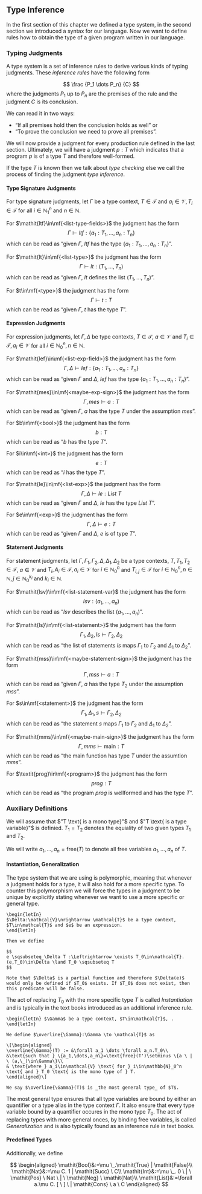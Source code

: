 \setcounter{section}{3}
\setcounter{subsection}{2}

## Type Inference

In the first section of this chapter we defined a type system, in the second section we introduced a syntax for our language. Now we want to define rules how to obtain the type of a given program written in our language.

### Typing Judgments

A type system is a set of inference rules to derive various kinds of typing judgments. These _inference rules_ have the following form

$$
\frac
{P_1 \dots P_n}
{C}
$$
where the judgments $P_1$ up to $P_n$ are the premises of the rule and the judgment $C$ is its conclusion.

We can read it in two ways:

* "If all premises hold then the conclusion holds as well" or
* "To prove the conclusion we need to prove all premises".

We will now provide a judgment for every production rule defined in the last section. Ultimately, we will have a judgment $p:T$ which indicates that a program $p$ is of a type $T$ and therefore well-formed.

If the type $T$ is known then we talk about _type checking_ else we call the process of finding the judgment _type inference_.

#### Type Signature Judgments

For type signature judgments, let $\Gamma$ be a type context, $T\in\mathcal{T}$ and $a_i\in\mathcal{V},T_i\in\mathcal{T}$ for all $i\in\mathbb{N}_1^n$ and $n\in\mathbb{N}$.

For $\mathit{ltf}\in\mf{<list-type-fields>}$ the judgment has the form
$$\Gamma\vdash \mathit{ltf}:\{a_1:T_1,\dots,a_n:T_n\}$$
which can be read as "given $\Gamma$, $ltf$ has the type $\{a_1:T_1,\dots,a_n:T_n\}$".

For $\mathit{lt}\in\mf{<list-type>}$ the judgment has the form
$$\Gamma\vdash \mathit{lt}:(T_1,\dots,T_n)$$
which can be read as "given $\Gamma$, $lt$ defines the list $(T_1,\dots,T_n)$".

For $t\in\mf{<type>}$ the judgment has the form
$$\Gamma\vdash t:T$$
which can be read as "given $\Gamma$, $t$ has the type $T$".

#### Expression Judgments

For expression judgments, let $\Gamma,\Delta$ be type contexts, $T\in\mathcal{T}$, $a\in\mathcal{V}$ and $T_i\in\mathcal{T},a_i\in\mathcal{V}$ for all $i\in\mathbb{N}_0^n,n\in\mathbb{N}$.

For $\mathit{lef}\in\mf{<list-exp-field>}$ the judgment has the form
$$\Gamma,\Delta\vdash \mathit{lef}:\{a_1:T_1,\dots, a_n:T_n\}$$
which can be read as "given $\Gamma$ and $\Delta$, $\mathit{lef}$ has the type $\{a_1:T_1,\dots,a_n:T_n\}$".

For $\mathit{mes}\in\mf{<maybe-exp-sign>}$ the judgment has the form
$$\Gamma,\mathit{mes}\vdash a:T$$
which can be read as "given $\Gamma$, $a$ has the type $T$ under the assumption $\mathit{mes}$".

For $b\in\mf{<bool>}$ the judgment has the form
$$b:T$$
which can be read as "$b$ has the type $T$".

For $i\in\mf{<int>}$ the judgment has the form
$$e:T$$
which can be read as "$i$ has the type $T$".

For $\mathit{le}\in\mf{<list-exp>}$ the judgment has the form
$$\Gamma,\Delta\vdash \mathit{le}:\mathit{List} \ T$$
which can be read as "given $\Gamma$ and $\Delta$, $le$ has the type $\mathit{List} \ T$".

For $e\in\mf{<exp>}$ the judgment has the form
$$\Gamma,\Delta\vdash e:T$$
which can be read as "given $\Gamma$ and $\Delta$, $e$ is of type $T$".

#### Statement Judgments

For statement judgments, let $\Gamma,\Gamma_1,\Gamma_2,\Delta,\Delta_1,\Delta_2$ be a type contexts, $T,T_1,T_2\in\mathcal{T}$, $a\in\mathcal{V}$ and $T_i,A_i\in\mathcal{T},a_i\in\mathcal{V}$ for $i\in\mathbb{N}_0^n$
and $T_{i,j}\in\mathcal{T}$ for $i\in\mathbb{N}_0^n,n\in\mathbb{N},j\in\mathbb{N}_0^{k_i}$ and $k_i\in\mathbb{N}$.

For $\mathit{lsv}\in\mf{<list-statement-var}$ the judgment has the form
$$\mathit{lsv}:(a_1,\dots,a_n)$$
which can be read as "$\mathit{lsv}$ describes the list $(a_1,\dots,a_n)$".

For $\mathit{ls}\in\mf{<list-statement>}$ the judgment has the form
$$\Gamma_1,\Delta_2,\mathit{ls}\vdash \Gamma_2,\Delta_2$$
which can be read as "the list of statements $\mathit{ls}$ maps $\Gamma_1$ to $\Gamma_2$ and $\Delta_1$ to $\Delta_2$".

For $\mathit{mss}\in\mf{<maybe-statement-sign>}$ the judgment has the form
$$\Gamma,\mathit{mss}\vdash a:T$$
which can be read as "given $\Gamma$, $a$ has the type $T_2$ under the assumption $\mathit{mss}$".

For $s\in\mf{<statement>}$ the judgment has the form
$$\Gamma_1,\Delta_1,s\vdash \Gamma_2,\Delta_2$$
which can be read as "the statement $s$ maps $\Gamma_1$ to $\Gamma_2$ and $\Delta_1$ to $\Delta_2$".

For $\mathit{mms}\in\mf{<maybe-main-sign>}$ the judgment has the form
$$\Gamma,\mathit{mms}\vdash \text{main}:T$$
which can be read as "the main function has type $T$ under the assumtion $\mathit{mms}$".

For $\textit{prog}\in\mf{<program>}$ the judgment has the form
$$\textit{prog}:T$$
which can be read as "the program $prog$ is wellformed and has the type $T$".

### Auxiliary Definitions

We will assume that $"T \text{ is a mono type}"$ and $"T \text{ is a type variable}"$ is definied. $T_1 = T_2$ denotes the equiality of two given types $T_1$ and $T_2$.

We will write ${a_1,\dots,a_n}=\text{free}(T)$ to denote all free variables $a_1,\dots,a_n$ of $T$.

#### Instantiation, Generalization

The type system that we are using is polymorphic, meaning that whenever a judgment holds for a type, it will also hold for a more specific type. To counter this polymorphism we will force the types in a judgment to be unique by explicitly stating whenever we want to use a more specific or general type.

```definition
\begin{letIn}
$\Delta:\mathcal{V}\nrightarrow \mathcal{T}$ be a type context, $T\in\mathcal{T}$ and $e$ be an expression.
\end{letIn}

Then we define

$$
e \sqsubseteq_\Delta T :\Leftrightarrow \exists T_0\in\mathcal{T}. (e,T_0)\in\Delta \land T_0 \sqsubseteq T
$$

Note that $\Delta$ is a partial function and therefore $\Delta(e)$ would only be defined if $T_0$ exists. If $T_0$ does not exist, then this predicate will be false.
```

The act of replacing $T_0$ with the more specific type $T$ is called _Instantiation_ and is typically in the text books introduced as an additional inference rule.

```definition
\begin{letIn} $\Gamma$ be a type context, $T\in\mathcal{T}$, . 
\end{letIn}

We define $\overline{\Gamma}:\Gamma \to \mathcal{T}$ as

\[\begin{aligned}
\overline{\Gamma}(T) := &\forall a_1 \dots \forall a_n.T_0\\
&\text{such that } \{a_1,\dots,a_n\}=\text{free}(T')\setminus \{a \ | \ (a,\_)\in\Gamma\}\\
& \text{where } a_i\in\mathcal{V} \text{ for } i\in\mathbb{N}_0^n \text{ and } T_0 \text{ is the mono type of } T.
\end{aligned}\]

We say $\overline{\Gamma}(T)$ is _the most general type_ of $T$.

```

The most general type ensures that all type variables are bound by either an quantifier or a type alias in the type context $\Gamma$. It also ensure that every type variable bound by a quantifier occures in the mono type $T_0$. The act of replacing types with more general onces, by binding free variables, is called _Generalization_ and is also typically found as an inference rule in text books.

#### Predefined Types

Additionally, we define

$$
\begin{aligned}
\mathit{Bool}&:=\mu \_.\mathit{True} | \mathit{False}\\
\mathit{Nat}&:=\mu C. 1 | \mathit{Succ} \ C\\
\mathit{Int}&:=\mu \_. 0 \ | \ \mathit{Pos} \ Nat \ | \ \mathit{Neg} \ \mathit{Nat}\\
\mathit{List}&:=\forall a.\mu C. [ \ ] \ | \mathit{Cons} \ a \ C
\end{aligned}
$$